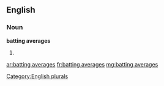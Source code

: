 ==English==

===Noun===
'''batting averages'''

# {{plural of|batting average}}

[[Category:English plurals]]

[[ar:batting averages]]
[[fr:batting averages]]
[[mg:batting averages]]